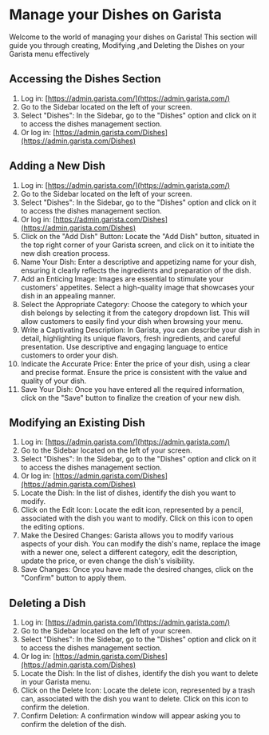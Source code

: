 #  Manage your Dishes on Garista

Welcome to the world of managing your dishes on Garista! This section will guide you
through creating, Modifying ,and Deleting the Dishes on your Garista menu effectively

## Accessing the Dishes Section
1. Log in: [https://admin.garista.com/](https://admin.garista.com/)
2. Go to the Sidebar located on the left of your screen.
3. Select "Dishes": In the Sidebar, go to the "Dishes" option and click on it to access the dishes management section.
4. Or log in: [https://admin.garista.com/Dishes](https://admin.garista.com/Dishes)

## Adding a New Dish
1. Log in: [https://admin.garista.com/](https://admin.garista.com/)
2. Go to the Sidebar located on the left of your screen.
3. Select "Dishes": In the Sidebar, go to the "Dishes" option and click on it to access the dishes management section.
4. Or log in: [https://admin.garista.com/Dishes](https://admin.garista.com/Dishes)
5. Click on the "Add Dish" Button: Locate the "Add Dish" button, situated in the top right corner of your Garista screen, and click on it to initiate the new dish creation process.
6. Name Your Dish: Enter a descriptive and appetizing name for your dish, ensuring it clearly reflects the ingredients and preparation of the dish.
7. Add an Enticing Image: Images are essential to stimulate your customers' appetites. Select a high-quality image that showcases your dish in an appealing manner.
8. Select the Appropriate Category: Choose the category to which your dish belongs by selecting it from the category dropdown list. This will allow customers to easily find your dish when browsing your menu.
9. Write a Captivating Description: In Garista, you can describe your dish in detail, highlighting its unique flavors, fresh ingredients, and careful presentation. Use descriptive and engaging language to entice customers to order your dish.
10. Indicate the Accurate Price: Enter the price of your dish, using a clear and precise format. Ensure the price is consistent with the value and quality of your dish.
11. Save Your Dish: Once you have entered all the required information, click on the "Save" button to finalize the creation of your new dish.

## Modifying an Existing Dish
1. Log in: [https://admin.garista.com/](https://admin.garista.com/)
2. Go to the Sidebar located on the left of your screen.
3. Select "Dishes": In the Sidebar, go to the "Dishes" option and click on it to access the dishes management section.
4. Or log in: [https://admin.garista.com/Dishes](https://admin.garista.com/Dishes)
5. Locate the Dish: In the list of dishes, identify the dish you want to modify.
6. Click on the Edit Icon: Locate the edit icon, represented by a pencil, associated with the dish you want to modify. Click on this icon to open the editing options.
7. Make the Desired Changes: Garista allows you to modify various aspects of your dish. You can modify the dish's name, replace the image with a newer one, select a different category, edit the description, update the price, or even change the dish's visibility.
8. Save Changes: Once you have made the desired changes, click on the "Confirm" button to apply them.

## Deleting a Dish
1. Log in: [https://admin.garista.com/](https://admin.garista.com/)
2. Go to the Sidebar located on the left of your screen.
3. Select "Dishes": In the Sidebar, go to the "Dishes" option and click on it to access the dishes management section.
4. Or log in: [https://admin.garista.com/Dishes](https://admin.garista.com/Dishes)
5. Locate the Dish: In the list of dishes, identify the dish you want to delete in your Garista menu.
6. Click on the Delete Icon: Locate the delete icon, represented by a trash can, associated with the dish you want to delete. Click on this icon to confirm the deletion.
7. Confirm Deletion: A confirmation window will appear asking you to confirm the deletion of the dish.
